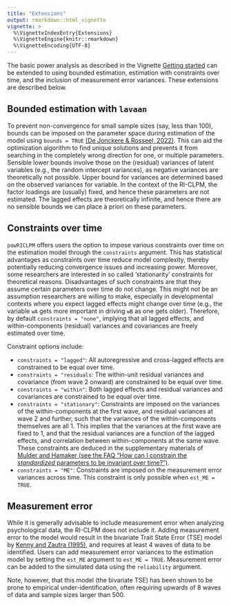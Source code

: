 ---
title: "Extensions"
output: rmarkdown::html_vignette
vignette: >
  %\VignetteIndexEntry{Extensions}
  %\VignetteEngine{knitr::rmarkdown}
  %\VignetteEncoding{UTF-8}
---

The basic power analysis as described in the Vignette [Getting started](https://jeroendmulder.github.io/powRICLPM/articles/start.html) can be extended to using bounded estimation, estimation with constraints over time, and the inclusion of measurement error variances. These extensions are described below.

## Bounded estimation with `lavaan`
To prevent non-convergence for small sample sizes (say, less than 100), bounds can be imposed on the parameter space during estimation of the model using `bounds = TRUE` [(De Jonckere & Rosseel, 2022)](https://doi.org/10.1080/10705511.2021.1982716). This can aid the optimization algorithm to find unique solutions and prevents it from searching in the completely wrong direction for one, or multiple parameters. Sensible lower bounds involve those on the (residual) variances of latent variables (e.g., the random intercept variances), as negative variances are theoretically not possible. Upper bound for variances are determined based on the observed variances for variable. In the context of the RI-CLPM, the factor loadings are (usually) fixed, and hence these parameters are not estimated. The lagged effects are theoretically infinite, and hence there are no sensible bounds we can place à priori on these parameters. 

## Constraints over time
`powRICLPM` offers users the option to impose various constraints over time on the estimation model through the `constraints` argument. This has statistical advantages as constraints over time reduce model complexity, thereby potentially reducing convergence issues and increasing power. Moreover, some researchers are interested in so called 'stationarity' constraints for theoretical reasons. Disadvantages of such constraints are that they assume certain parameters over time do not change. This might not be an assumption researchers are willing to make, especially in developmental contexts where you expect lagged effects might change over time (e.g., the variable `wA` gets more important in driving `wB` as one gets older). Therefore, by default `constraints = "none"`, implying that all lagged effects, and within-components (residual) variances and covariances are freely estimated over time. 

Constraint options include:

- `constraints = "lagged"`: All autoregressive and cross-lagged effects are constrained to be equal over time. 
- `constraints = "residuals`: The within-unit residual variances and covariance (from wave 2 onward) are constrained to be equal over time.
- `constraints = "within"`: Both lagged effects and residual variances and covariances are constrained to be equal over time.
- `constraints = "stationary"`: Constraints are imposed on the variances of the within-components at the first wave, and residual variances at wave 2 and further, such that the variances of the within-components themselves are all 1. This implies that the variances at the first wave are fixed to 1, and that the residual variances are a function of the lagged effects, and correlation between within-components at the same wave. These constraints are deduced in the supplementary materials of [Mulder and Hamaker (see the FAQ "How can I constrain the *standardized* parameters to be invariant over time?")](https://jeroendmulder.github.io/RI-CLPM/faq.html#Standardization).
- `constraints = "ME"`: Constraints are imposed on the measurement error variances across time. This constraint is only possible when `est_ME = TRUE`. 

## Measurement error
While it is generally advisable to include measurement error when analyzing psychological data, the RI-CLPM does not include it. Adding measurement error to the model would result in the bivariate Trait State Error (TSE) model by [Kenny and Zautra (1995)](https://doi.org/10.1037/10409-008), and requires at least 4 waves of data to be identified. Users can add measurement error variances to the estimation model by setting the `est_ME` argument to `est_ME = TRUE`. Measurement error can be added to the simulated data using the `reliability` argument.

Note, however, that this model (the bivariate TSE) has been shown to be prone to empirical under-identification, often requiring upwards of 8 waves of data and sample sizes larger than 500. 

